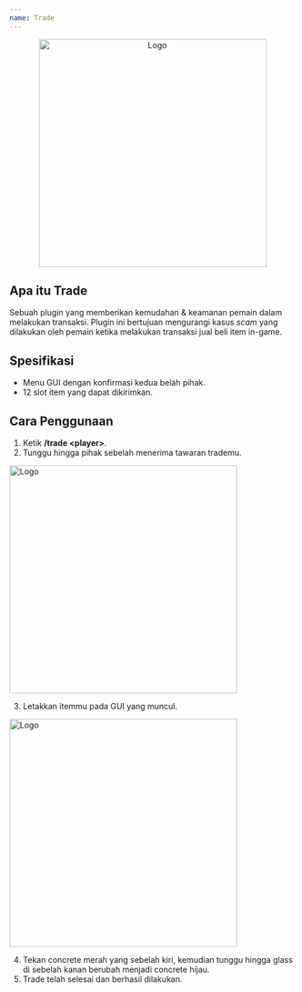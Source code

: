 ```yaml
---
name: Trade
---
```


<center>
  <img src="/img/trade-main.png" alt="Logo" width="400px" />
</center>

## Apa itu Trade

Sebuah plugin yang memberikan kemudahan & keamanan pemain dalam melakukan transaksi. Plugin ini bertujuan mengurangi kasus _scam_ yang dilakukan oleh pemain ketika melakukan transaksi jual beli item in-game.

## Spesifikasi

- Menu GUI dengan konfirmasi kedua belah pihak.
- 12 slot item yang dapat dikirimkan.

## Cara Penggunaan

1. Ketik **/trade <player\>**.
2. Tunggu hingga pihak sebelah menerima tawaran trademu.

<img src="/img/trade-cara-1.png" alt="Logo" width="400px" />

3. Letakkan itemmu pada GUI yang muncul.

<img src="/img/trade-cara-2.png" alt="Logo" width="400px" />

4. Tekan concrete merah yang sebelah kiri, kemudian tunggu hingga glass di sebelah kanan berubah menjadi concrete hijau.
5. Trade telah selesai dan berhasil dilakukan.
